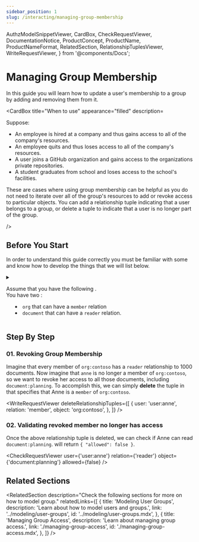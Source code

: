 ```yaml
---
sidebar_position: 1
slug: /interacting/managing-group-membership
---
```


  AuthzModelSnippetViewer,
  CardBox,
  CheckRequestViewer,
  DocumentationNotice,
  ProductConcept,
  ProductName,
  ProductNameFormat,
  RelatedSection,
  RelationshipTuplesViewer,
  WriteRequestViewer,
} from '@components/Docs';

# Managing Group Membership

<DocumentationNotice />

In this guide you will learn how to update a user's membership to a group by adding and removing them from it.

<CardBox title="When to use" appearance="filled" description=<div>

Suppose:

- An employee is hired at a company and thus gains access to all of the company's resources.
- An employee quits and thus loses access to all of the company's resources.
- A user joins a GitHub organization and gains access to the organizations private repositories.
- A student graduates from school and loses access to the school's facilities.

These are cases where using group membership can be helpful as you do not need to iterate over all of the group's resources to add or revoke access to particular objects. You can add a relationship tuple indicating that a user belongs to a group, or delete a tuple to indicate that a user is no longer part of the group.

</div> />

## Before You Start

In order to understand this guide correctly you must be familiar with some <ProductConcept /> and know how to develop the things that we will list below.

<details>
<summary>

Assume that you have the following <ProductConcept section="what-is-an-authorization-model" linkName="authorization model" />.<br />
You have two <ProductConcept section="what-is-a-type" linkName="types" />:

- `org` that can have a `member` relation
- `document` that can have a `reader` relation.

</summary>

<AuthzModelSnippetViewer
  configuration={{
    type_definitions: [
      {
        type: 'user',
      },
      {
        type: 'org',
        relations: {
          member: {
            this: {},
          },
        },
      },
      {
        type: 'document',
        relations: {
          reader: {
            this: {},
          },
        },
      },
    ],
  }}
/>

Let us also assume that we have an `org` called "contoso" and a `document` called `planning`, and every `member` of that `org` can read the document. That is represented by having the following _<ProductConcept section="what-is-a-relationship-tuple" linkName="relationship tuple" />_ in the store:

<RelationshipTuplesViewer
  relationshipTuples={[
    {
      _description: 'Members of the contoso org can read the planning document',
      user: 'org:contoso#member',
      relation: 'reader',
      object: 'document:planning',
    },
  ]}
/>

With the above authorization model and relationship tuples, <ProductName format={ProductNameFormat.ShortForm}/> will respond with `{"allowed":false}` when _<ProductConcept section="what-is-a-check-request" linkName="check" />_ is called to see if Anne can read `document:planning`.

<CheckRequestViewer user={'anne'} relation={'reader'} object={'document:planning'} allowed={false} />

Now let's make Anne a `member` of `org:contoso` by adding another tuple:

<WriteRequestViewer
  relationshipTuples={[
    {
      _description: 'Anne is a member of the contoso org',
      user: 'user:anne',
      relation: 'member',
      object: 'org:contoso',
    },
  ]}
/>

The <ProductName format={ProductNameFormat.ShortForm}/> service will now correctly respond with `{"allowed":true}` when check is called to see if Anne can read `document:planning`, but it will still respond with `{"allowed":false}` if we ask the same question for another user called Becky, who is not a member of the group `org:contoso`.

<CheckRequestViewer user={'user:anne'} relation={'reader'} object={'document:planning'} allowed={true} />

<CheckRequestViewer user={'user:becky'} relation={'reader'} object={'document:planning'} allowed={false} />

### Modeling User Groups

You need to know how to add users to groups and grant groups access to an object. [Learn more →](../modeling/user-groups.mdx)

### Managing Group Access

You need to know how to manage group access to an object. [Learn more →](./managing-group-access.mdx)

### <ProductName format={ProductNameFormat.ShortForm}/> Concepts

- A <ProductConcept section="what-is-a-type" linkName="Type" />: a class of objects that have similar characteristics
- A <ProductConcept section="what-is-a-user" linkName="User" />: an entity in the system that can be related to an object
- A <ProductConcept section="what-is-a-relation" linkName="Relation" />: is a string defined in the type definition of an authorization model that defines the possibility of a relationship between an object of the same type as the type definition and a user in the system
- An <ProductConcept section="what-is-an-object" linkName="Object" />: represents an entity in the system. Users' relationships to it can be define through relationship tuples and the authorization model
- A <ProductConcept section="what-is-a-relationship-tuple" linkName="Relationship Tuple" />: a grouping consisting of a user, a relation and an object stored in <ProductName format={ProductNameFormat.ShortForm}/>

</details>

## Step By Step

### 01. Revoking Group Membership

Imagine that every member of `org:contoso` has a `reader` relationship to 1000 documents. Now imagine that `anne` is no longer a member of `org:contoso`, so we want to revoke her access to all those documents, including `document:planning`. To accomplish this, we can simply **delete** the tuple in <ProductName format={ProductNameFormat.ShortForm}/> that specifies that Anne is a `member` of `org:contoso`.

<WriteRequestViewer
  deleteRelationshipTuples={[
    {
      user: 'user:anne',
      relation: 'member',
      object: 'org:contoso',
    },
  ]}
/>

### 02. Validating revoked member no longer has access

Once the above relationship tuple is deleted, we can check if Anne can read `document:planning`. <ProductName format={ProductNameFormat.ShortForm}/> will return `{ "allowed": false }`.

<CheckRequestViewer user={'user:anne'} relation={'reader'} object={'document:planning'} allowed={false} />

## Related Sections

<RelatedSection
  description="Check the following sections for more on how to model group."
  relatedLinks={[
    {
      title: 'Modeling User Groups',
      description: 'Learn about how to model users and groups.',
      link: '../modeling/user-groups',
      id: '../modeling/user-groups.mdx',
    },
    {
      title: 'Managing Group Access',
      description: 'Learn about managing group access.',
      link: './managing-group-access',
      id: './managing-group-access.mdx',
    },
  ]}
/>
